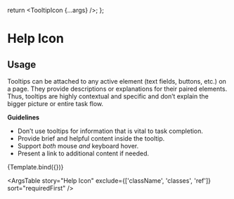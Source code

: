 
<Meta title="Elements/Tooltip/Help Icon" component={TooltipIcon} />

  return <TooltipIcon {...args} />;
};

# Help Icon

## Usage

Tooltips can be attached to any active element (text fields, buttons, etc.) on a page. They provide descriptions or explanations for their paired elements. Thus, tooltips are highly contextual and specific and don’t explain the bigger picture or entire task flow.

**Guidelines**

- Don’t use tooltips for information that is vital to task completion.
- Provide brief and helpful content inside the tooltip.
- Support _both_ mouse _and_ keyboard hover.
- Present a link to additional content if needed.

<Canvas>
  <Story
    name="Tooltip Icon"
    args={{
      text: 'Hello World',
      tooltipPosition: 'bottom',
    }}
    argTypes={{
      text: {
        description: 'Tooltip text.',
      },
      status: {
        description: 'Sets the tooltip icon SVG.',
      },
      leaveDelay: {
        description: 'Delay hiding the tooltip.',
      },
      sxTooltipIcon: {
        description: 'Pass specific CSS styling for the SVG icon.',
      },
      tooltipAnalyticsEvent: {
        description: 'Send event analytics.',
      },
    }}
  >
    {Template.bind({})}
  </Story>
</Canvas>

<ArgsTable
  story="Help Icon"
  exclude={['className', 'classes', 'ref']}
  sort="requiredFirst"
/>
